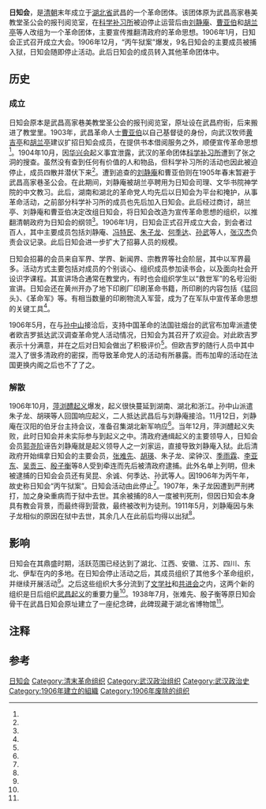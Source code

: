 {{Infobox political party
 |name          = 日知会
 |party_articletitle = 
 |logo = 
 |flag  = 
 |colorcode = 
 |foundation    = 1906年1月{{efn|name="注"}}
 |解散          = 1906年12月
 |leader1_title = 会长
 |leader1_name  = [[刘静庵|刘静庵]]、[[曹亚伯|曹亚伯]]
 |headquarters  = {{flagicon|Qing Dynasty}} [[湖北省_(清)|湖北]][[武昌|武昌]]
 |继承者        = 
 |student_wing  = 
 |youth_wing    = 
 |position      = 
 |country       = 清朝
}}
'''日知会'''，是[[清朝|清朝]]末年成立于[[湖北省_(清)|湖北省]]武昌的一个革命团体。该团体原为武昌高家巷美教堂圣公会的报刊阅览室，在[[科学补习所|科学补习所]]被迫停止运营后由[[刘静庵|刘静庵]]、[[曹亚伯|曹亚伯]]和[[胡兰亭|胡兰亭]]等人改组为一个革命团体，主要宣传推翻清政府的革命思想。1906年1月，日知会正式召开成立大会。1906年12月，“丙午狱案”爆发，9名日知会的主要成员被捕入狱，日知会随即停止活动。此后日知会的成员转入其他革命团体中。
==历史==
===成立===
{{see also|科学补习所}}
日知会原本是武昌高家巷美教堂圣公会的报刊阅览室，原址设在武昌府街，后来搬进了教堂里。1903年，武昌革命人士[[曹亚伯|曹亚伯]]以自己基督徒的身份，向武汉牧师[[黄吉亭|黄吉亭]]和[[胡兰亭|胡兰亭]]建议扩招日知会成员，在提供书本借阅服务之外，顺便宣传革命思想<ref name="two"/>。1904年10月，因[[华兴会|华兴会]]起义事宜泄露，武汉的革命团体[[科学补习所|科学补习所]]遭到了张之洞的搜查。虽然没有查到任何有价值的人和物品，但科学补习所的活动也因此被迫停止，成员四散并潜伏下来<ref name="one"/>。遭到追查的[[刘静庵|刘静庵]]和曹亚伯则在1905年春末暂避于武昌高家巷圣公会。在此期间，刘静庵被胡兰亭聘用为日知会司理、文华书院神学院的中文教习{{efn|1=聘用的原因有两种说法：一种是刘静庵不想在圣公会里白吃白住，甚至打算离开圣公会，对此曹亚伯和胡兰亭商议之下给刘静庵这个职位，商讨改造日知会在此之后{{r|three|page=90}}；另一种是刘静庵、曹亚伯和胡兰亭商讨改造日知会在前，刘静庵受洗并加入圣公会，以这个职位作为掩护在后<ref name="two"/>。}}。此后，湖南和湖北的革命党人均先后以日知会为平台和掩护，从事革命活动，之前部分科学补习所的成员也先后加入日知会。此后经过商讨，胡兰亭、刘静庵和曹亚伯决定改组日知会，将日知会改造为宣传革命思想的组织，以推翻清朝政府为日知会的纲领<ref name="two"/>。1906年1月，日知会正式召开成立大会，到会者过百人，其中主要成员包括刘静庵、[[冯特民|冯特民]]、[[朱子龙|朱子龙]]、[[何季达|何季达]]、[[孫武_(民國)|孙武]]等人，[[张汉杰|张汉杰]]负责会议记录{{efn|name="注"|1=这个成立大会被一部分研究者认定为日知会的具体成立时间，在此之前的日知会只能算作一个宗教宣传组织。但也有人认为日知会的成立时间为是曹亚伯在1903年和胡兰亭等人商议改组日知会的时候<ref name="six"/>；另有人认为1905年刘静庵和曹亚伯加入日知会的时候<ref name="seven"/>。}}。此后日知会进一步扩大了招募人员的规模{{r|three|page=90-91}}。

日知会招募的会员来自军界、学界、新闻界、宗教界等社会阶层，其中以军界最多。活动方式主要包括对成员的个别谈心、组织成员参加读书会，以及面向社会开设识字课程。其宣讲场合通常在教堂内，有时也会组织学生以“救世军”的名号沿街宣讲。日知会还在黄州开办了地下印刷厂印刷革命书籍，所印刷的内容包括《猛回头》、《革命军》等。有相当数量的印刷物流入军营，成为了在军队中宣传革命思想的关键工具<ref name="two"/>。

1906年5月，在与[[孙中山|孙中山]]接洽后，支持中国革命的法国驻烟台的武官布加卑派遣使者欧吉罗抵达武汉调查革命党人活动情况，日知会为其召开了欢迎会{{r|three|page=91}}。对此欧吉罗表示十分满意，并在之后对日知会做出了积极评价<ref name="two"/>。但欧吉罗的随行人员中其中混入了很多清政府的密探，而导致革命党人的活动有所暴露。而布加卑的活动在法国更换内阁之后也不了了之{{r|three|page=91-92}}。

===解散===
1906年10月，[[萍浏醴起义|萍浏醴起义]]爆发，起义很快蔓延到湖南、湖北和浙江。孙中山派遣朱子龙、胡瑛等人回国响应起义，二人抵达武昌后与刘静庵接洽。11月12日，刘静庵在汉阳的伯牙台主持会议，准备召集湖北新军响应<ref name="seven"/>。当年12月，萍浏醴起义失败，此时日知会并未实际参与到起义之中。清政府通缉起义的主要领导人，日知会会员[[郭尧阶|郭尧阶]]诬告刘静庵就是起义领导人之一刘家运，直接导致刘静庵入狱{{efn|1=清政府直到刘静庵被判刑三个月后才逮捕了真正的刘家运。不久，刘家运就以其他案件为名遭到杀害{{r|four|page=40}}。}}。此后清政府开始缉拿日知会的主要会员，[[张难先|张难先]]、[[胡瑛|胡瑛]]、朱子龙、梁钟汉、[[季雨霖|季雨霖]]、[[李亚东_(日知会)|李亚东]]、[[吴贡三|吴贡三]]、[[殷子衡|殷子衡]]等8人受到牵连而先后被清政府逮捕。此外名单上列明，但未被逮捕的日知会会员还有吴昆、余诚、何季达、孙武等人。因1906年为丙午年，故史称日知会“丙午狱案”{{r|three|page=93-96}}。日知会活动由此停止<ref name="two"/>。1907年，朱子龙因遭到严刑拷打，加之身染重病而于狱中去世。其余被捕的8人一度被判死刑，但因日知会本身具有教会背景，而最终得到营救，最终被改判为徒刑。1911年5月，刘静庵因与朱子龙相似的原因在狱中去世，其余几人在此前后均得以出狱<ref name="five"/>。

==影响==
日知会在其鼎盛时期，活跃范围已经达到了湖北、江西、安徽、江苏、四川、东北、伊犁在内的多地。在日知会停止活动之后，其成员组织了其他多个革命组织，并继续开展活动<ref name="six"/>。之后这些组织大多分流到了[[文学社|文学社]]和[[共进会|共进会]]之内，这两个新的组织是日后组织[[武昌起义|武昌起义]]的重要力量<ref name="six"/>。1938年7月，张难先、殷子衡等原日知会骨干在武昌日知会原址建立了一座纪念碑，此碑现藏于湖北省博物馆<ref name="five"/>。

==注释==
{{notelist}}
==参考==
{{reflist|2|refs=
<ref name="one">{{cite journal zh |author = 严昌洪 |date=2005-1 |title=“敢为天下先”的典范——纪念科学补习所成立100周年 |journal=鄂州大学学报 |volume= |issue= |pages=10-13 |id= |url= |accessdate=2019-01-25 |quote= }}</ref>
<ref name="two">{{cite journal zh |author = 肖安平, 胡培明 |date=2011 |title=“日知会”与胡兰亭牧师 |journal=天风 |volume=10 |issue= |pages=20-22 |id= |url= |accessdate=2019-09-25 |quote= }}</ref>
<ref name="three">{{Cite book | author = 张难先 | title = 湖北革命知之录 | location = 北京 | publisher = 商务印书馆 | date = 2011-09-01 | pages =450 | ISBN = 978-7-100-08459-8 | accessdate = 2019-01-25 | quote = }}</ref>
<ref name="four">{{Cite book | author = 张铭玉 | title = 张难先先生传 | location = 北京 | publisher = 世界人文画报社 | date = 2011-09-01 | pages =301 | ISBN = 978-7-5012-3163-8 | accessdate = 2019-01-25 | quote = }}</ref>
<ref name="five">{{cite journal zh |author = 刘谦定 |date=2007 |title=日知会“丙午之狱”始末 |journal=书屋 |volume=10 |issue= |pages=17-21 |id= |url= |accessdate=2019-09-25 |quote= }}</ref>
<ref name="six">{{cite journal zh |author = 李广慧 |date=1997 |title=日知会──武昌革命之源泉 |journal=贵州大学学报(社会科学版) |volume=02 |issue= |pages=81-86 |id= |url= |accessdate=2019-09-25 |quote= }}</ref>
<ref name="seven">{{cite journal zh |author = 金一 |date=1994 |title=日知会成立问题之探辨 |journal=历史教学 |volume=07 |issue= |pages=51-52 |id= |url= |accessdate=2019-09-25 |quote= }}</ref>
}}

{{清末政治團體}}

[[Category:日知会|]]
[[Category:清末革命组织|Category:清末革命组织]]
[[Category:武汉政治组织|Category:武汉政治组织]]
[[Category:武汉政治史|Category:武汉政治史]]
[[Category:1906年建立的組織|Category:1906年建立的組織]]
[[Category:1906年废除的组织|Category:1906年废除的组织]]